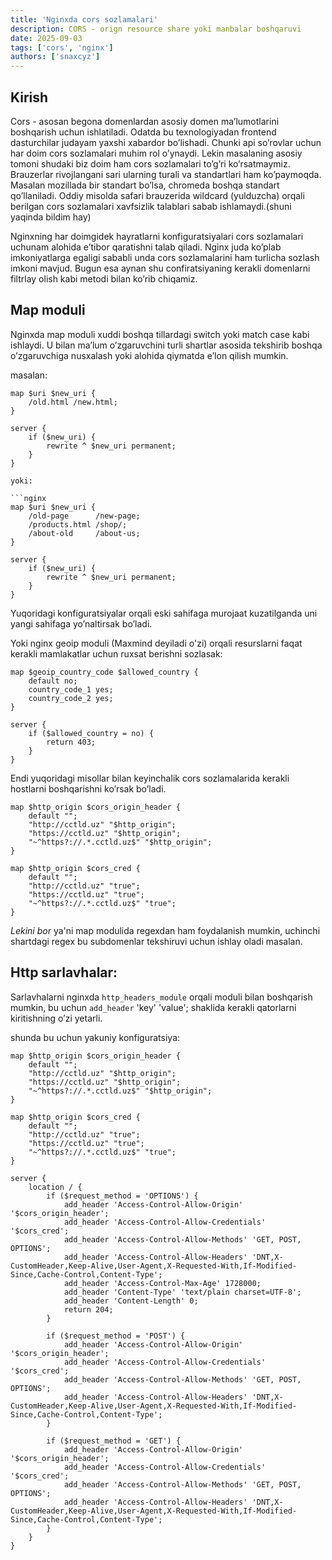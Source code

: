 ```yaml
---
title: 'Nginxda cors sozlamalari'
description: CORS - orign resource share yoki manbalar boshqaruvi
date: 2025-09-03
tags: ['cors', 'nginx']
authors: ['snaxcyz']
---
```


## Kirish 

Cors - asosan  begona domenlardan asosiy domen ma’lumotlarini boshqarish uchun ishlatiladi. Odatda bu texnologiyadan frontend dasturchilar judayam yaxshi xabardor bo’lishadi.
Chunki api so’rovlar uchun har doim cors sozlamalari muhim rol o’ynaydi. Lekin masalaning asosiy tomoni shudaki biz doim ham cors sozlamalari to’g’ri ko’rsatmaymiz. Brauzerlar rivojlangani sari ularning turali va standartlari ham ko’paymoqda. Masalan mozillada bir standart bo’lsa, chromeda boshqa standart qo’llaniladi. Oddiy misolda safari brauzerida wildcard (yulduzcha) orqali berilgan cors sozlamalari xavfsizlik talablari sabab ishlamaydi.(shuni yaqinda bildim hay)

Nginxning har doimgidek hayratlarni konfiguratsiyalari cors sozlamalari uchunam alohida e’tibor qaratishni talab qiladi. Nginx juda ko’plab imkoniyatlarga egaligi sababli unda cors sozlamalarini ham turlicha sozlash imkoni mavjud. Bugun esa aynan shu confiratsiyaning kerakli domenlarni filtrlay olish kabi metodi bilan ko’rib chiqamiz.

## Map moduli 

Nginxda map moduli xuddi boshqa tillardagi switch yoki match case kabi ishlaydi. U bilan ma’lum o’zgaruvchini turli shartlar asosida tekshirib boshqa o’zgaruvchiga nusxalash yoki alohida qiymatda e’lon qilish mumkin.

masalan:

```
map $uri $new_uri {
    /old.html /new.html;
}

server {
    if ($new_uri) {
        rewrite ^ $new_uri permanent;
    }
}

yoki:

```nginx
map $uri $new_uri {
    /old-page      /new-page;
    /products.html /shop/;
    /about-old     /about-us;
}

server {
    if ($new_uri) {
        rewrite ^ $new_uri permanent;
    }
}
```




Yuqoridagi konfiguratsiyalar orqali eski sahifaga murojaat kuzatilganda uni yangi sahifaga yo’naltirsak bo’ladi.

Yoki nginx geoip moduli (Maxmind deyiladi o'zi) orqali resurslarni faqat kerakli mamlakatlar uchun ruxsat berishni sozlasak:

```
map $geoip_country_code $allowed_country {
    default no;
    country_code_1 yes;
    country_code_2 yes;
}

server {
	if ($allowed_country = no) {
        return 403;
    }
}
```

Endi yuqoridagi misollar bilan keyinchalik cors sozlamalarida kerakli hostlarni boshqarishni ko’rsak bo’ladi.
```
map $http_origin $cors_origin_header {
    default "";
    "http://cctld.uz" "$http_origin";
    "https://cctld.uz" "$http_origin";
    "~^https?://.*.cctld.uz$" "$http_origin";
}

map $http_origin $cors_cred {
    default "";
    "http://cctld.uz" "true";
    "https://cctld.uz" "true";
    "~^https?://.*.cctld.uz$" "true";
}
```

*Lekini bor* ya'ni
map modulida regexdan ham foydalanish mumkin, uchinchi shartdagi regex bu subdomenlar tekshiruvi uchun ishlay oladi masalan.

## Http sarlavhalar:

Sarlavhalarni nginxda `http_headers_module` orqali moduli bilan boshqarish mumkin, bu uchun `add_header` 'key' 'value'; shaklida kerakli qatorlarni kiritishning o’zi yetarli.

shunda bu uchun yakuniy konfiguratsiya:

```
map $http_origin $cors_origin_header {
    default "";
    "http://cctld.uz" "$http_origin";
    "https://cctld.uz" "$http_origin";
    "~^https?://.*.cctld.uz$" "$http_origin";
}

map $http_origin $cors_cred {
    default "";
    "http://cctld.uz" "true";
    "https://cctld.uz" "true";
    "~^https?://.*.cctld.uz$" "true";
}

server {
	location / {
		if ($request_method = 'OPTIONS') {
			add_header 'Access-Control-Allow-Origin' '$cors_origin_header';
		    add_header 'Access-Control-Allow-Credentials' '$cors_cred';
		    add_header 'Access-Control-Allow-Methods' 'GET, POST, OPTIONS';
		    add_header 'Access-Control-Allow-Headers' 'DNT,X-CustomHeader,Keep-Alive,User-Agent,X-Requested-With,If-Modified-Since,Cache-Control,Content-Type';
		    add_header 'Access-Control-Max-Age' 1728000;
		    add_header 'Content-Type' 'text/plain charset=UTF-8';
		    add_header 'Content-Length' 0;
		    return 204;
		}

		if ($request_method = 'POST') {
			add_header 'Access-Control-Allow-Origin' '$cors_origin_header';
		    add_header 'Access-Control-Allow-Credentials' '$cors_cred';
		    add_header 'Access-Control-Allow-Methods' 'GET, POST, OPTIONS';
		    add_header 'Access-Control-Allow-Headers' 'DNT,X-CustomHeader,Keep-Alive,User-Agent,X-Requested-With,If-Modified-Since,Cache-Control,Content-Type';
		}

		if ($request_method = 'GET') {
			add_header 'Access-Control-Allow-Origin' '$cors_origin_header';
		    add_header 'Access-Control-Allow-Credentials' '$cors_cred';
		    add_header 'Access-Control-Allow-Methods' 'GET, POST, OPTIONS';
		    add_header 'Access-Control-Allow-Headers' 'DNT,X-CustomHeader,Keep-Alive,User-Agent,X-Requested-With,If-Modified-Since,Cache-Control,Content-Type';
		}
	}
}
```